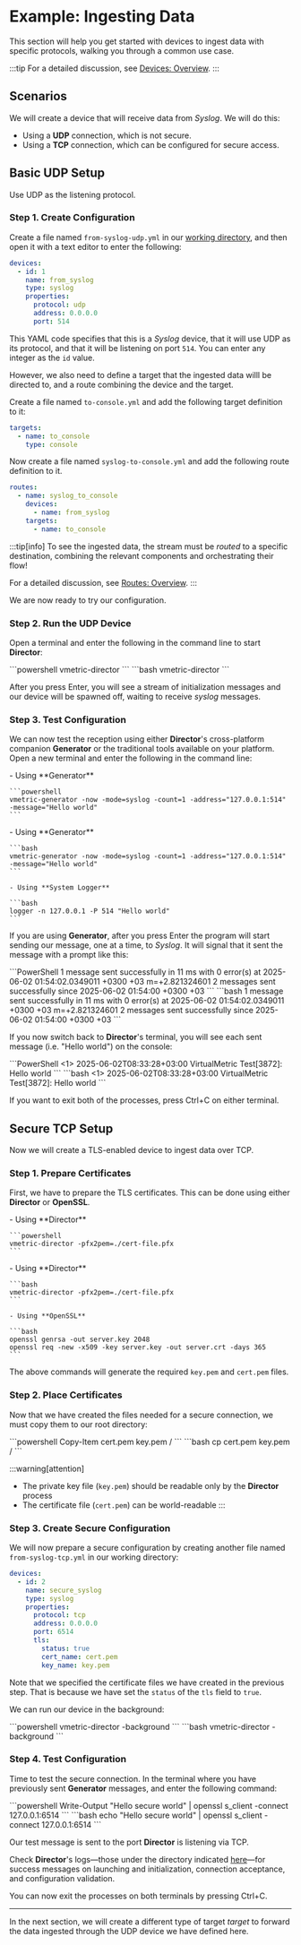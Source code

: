 # Example: Ingesting Data

This section will help you get started with devices to ingest data with specific protocols, walking you through a common use case.

:::tip
For a detailed discussion, see [Devices: Overview](../configuration/devices/overview.mdx#configuration).
:::

## Scenarios

We will create a device that will receive data from _Syslog_. We will do this:

- Using a **UDP** connection, which is not secure.
- Using a **TCP** connection, which can be configured for secure access.

## Basic UDP Setup

Use UDP as the listening protocol.

### Step 1. Create Configuration

Create a file named `from-syslog-udp.yml` in our [working directory](./introduction.mdx#working-directory), and then open it with a text editor to enter the following:

```yaml title="from-syslog-udp.yml"
devices:
  - id: 1
    name: from_syslog
    type: syslog
    properties:
      protocol: udp
      address: 0.0.0.0
      port: 514
```

This YAML code specifies that this is a _Syslog_ device, that it will use UDP as its protocol, and that it will be listening on port `514`. You can enter any integer as the `id` value.

However, we also need to define a target that the ingested data willl be directed to, and a route combining the device and the target.

Create a file named `to-console.yml` and add the following target definition to it:

```yaml title="to-console.yml"
targets:
  - name: to_console
    type: console
```

Now create a file named `syslog-to-console.yml` and add the following route definition to it.

```yaml title="syslog-to-console.yml"
routes:
  - name: syslog_to_console
    devices:
      - name: from_syslog
    targets:
      - name: to_console
```

:::tip[info]
To see the ingested data, the stream must be _routed_ to a specific destination, combining the relevant components and orchestrating their flow!

For a detailed discussion, see [Routes: Overview](../configuration/routes.mdx#configuration).
:::

We are now ready to try our configuration.

### Step 2. Run the UDP Device

Open a terminal and enter the following in the command line to start **Director**:

<Tabs>
  <TabItem value="powershell" label="PowerShell" default>
    ```powershell
    vmetric-director
    ```
  </TabItem>
  <TabItem value="bash" label="Bash">
    ```bash
    vmetric-director
    ```
  </TabItem>
</Tabs>

After you press <kb-short>Enter</kb-short>, you will see a stream of initialization messages and our device will be spawned off, waiting to receive _syslog_ messages.

### Step 3. Test Configuration

We can now test the reception using either **Director**'s cross-platform companion **Generator** or the traditional tools available on your platform. Open a new terminal and enter the following in the command line:

<Tabs>
  <TabItem value="powershell" label="PowerShell" default>
    - Using **Generator**

    ```powershell
    vmetric-generator -now -mode=syslog -count=1 -address="127.0.0.1:514" -message="Hello world"
    ```
  </TabItem>
  <TabItem value="bash" label="Bash">
    - Using **Generator**
  
    ```bash
    vmetric-generator -now -mode=syslog -count=1 -address="127.0.0.1:514" -message="Hello world"
    ```
    
    - Using **System Logger**

    ```bash
    logger -n 127.0.0.1 -P 514 "Hello world"
    ```
  </TabItem>
</Tabs>

If you are using **Generator**, after you press <kb-short>Enter</kb-short> the program will start sending our message, one at a time, to _Syslog_. It will signal that it sent the message with a prompt like this:

<Tabs>
  <TabItem value="powershell" label="PowerShell" default>
    ```PowerShell
    1 message sent successfully in 11 ms with 0 error(s) at 2025-06-02 01:54:02.0349011 +0300 +03 m=+2.821324601
    2 messages sent successfully since 2025-06-02 01:54:00 +0300 +03
    ```
  </TabItem>
  <TabItem value="bash" label="Bash">
    ```bash
    1 message sent successfully in 11 ms with 0 error(s) at 2025-06-02 01:54:02.0349011 +0300 +03 m=+2.821324601
    2 messages sent successfully since 2025-06-02 01:54:00 +0300 +03
    ```
  </TabItem>
</Tabs>

If you now switch back to **Director**'s terminal, you will see each sent message (i.e. "Hello world") on the console:

<Tabs>
  <TabItem value="powershell" label="PowerShell" default>
    ```PowerShell
    <1> 2025-06-02T08:33:28+03:00 VirtualMetric Test[3872]: Hello world
    ```
  </TabItem>
  <TabItem value="bash" label="Bash">
    ```bash
    <1> 2025-06-02T08:33:28+03:00 VirtualMetric Test[3872]: Hello world
    ```
  </TabItem>
</Tabs>

If you want to exit both of the processes, press <kb-short>Ctrl+C</kb-short> on either terminal.

## Secure TCP Setup

Now we will create a TLS-enabled device to ingest data over TCP.

### Step 1. Prepare Certificates

First, we have to prepare the TLS certificates. This can be done using either **Director** or **OpenSSL**.

<Tabs>
  <TabItem value="powershell" label="PowerShell" default>
    - Using **Director**

    ```powershell
    vmetric-director -pfx2pem=./cert-file.pfx
    ```
  </TabItem>
  <TabItem value="bash" label="Bash">
    - Using **Director**
    
    ```bash
    vmetric-director -pfx2pem=./cert-file.pfx
    ```
    
    - Using **OpenSSL**
    
    ```bash
    openssl genrsa -out server.key 2048
    openssl req -new -x509 -key server.key -out server.crt -days 365
    ```
  </TabItem>
</Tabs>

The above commands will generate the required `key.pem` and `cert.pem` files.

### Step 2. Place Certificates

Now that we have created the files needed for a secure connection, we must copy them to our root directory:

<Tabs>
  <TabItem value="powershell" label="PowerShell" default>
    ```powershell
    Copy-Item cert.pem key.pem <vm_root>/
    ```
  </TabItem>
  <TabItem value="bash" label="Bash">
    ```bash
    cp cert.pem key.pem <vm_root>/
    ```
  </TabItem>
</Tabs>

:::warning[attention]
- The private key file (`key.pem`) should be readable only by the **Director** process
- The certificate file (`cert.pem`) can be world-readable
:::

### Step 3. Create Secure Configuration

We will now prepare a secure configuration by creating another file named `from-syslog-tcp.yml` in our working directory:

```yaml title="from-syslog-tcp.yml"
devices:
  - id: 2
    name: secure_syslog
    type: syslog
    properties:
      protocol: tcp
      address: 0.0.0.0
      port: 6514
      tls:
        status: true
        cert_name: cert.pem
        key_name: key.pem
```

Note that we specified the certificate files we have created in the previous step. That is because we have set the `status` of the `tls` field to `true`.

We can run our device in the background:

<Tabs>
  <TabItem value="powershell" label="PowerShell" default>
    ```powershell
    vmetric-director -background
    ```
  </TabItem>
  <TabItem value="bash" label="Bash">
    ```bash
    vmetric-director -background
    ```
  </TabItem>
</Tabs>

### Step 4. Test Configuration

Time to test the secure connection. In the terminal where you have previously sent **Generator** messages, and enter the following command:

<Tabs>
  <TabItem value="powershell" label="PowerShell" default>
    ```powershell
    Write-Output "Hello secure world" | openssl s_client -connect 127.0.0.1:6514
    ```
  </TabItem>
  <TabItem value="bash" label="Bash">
    ```bash
    echo "Hello secure world" | openssl s_client -connect 127.0.0.1:6514
    ```
  </TabItem>
</Tabs>

Our test message is sent to the port **Director** is listening via TCP.

Check **Director**'s logs&mdash;those under the directory indicated [here](./introduction.mdx#logging-setup)&mdash;for success messages on launching and initialization, connection acceptance, and configuration validation.

You can now exit the processes on both terminals by pressing <kb-short>Ctrl+C</kb-short>.

---

In the next section, we will create a different type of target _target_ to forward the data ingested through the UDP device we have defined here.
